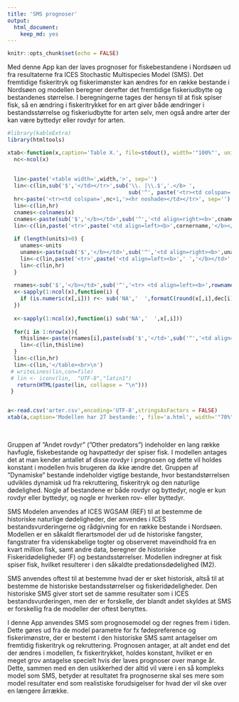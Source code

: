 ```yaml
---
title: 'SMS prognoser'
output:
  html_document:
    keep_md: yes
---
```


```r
knitr::opts_chunk$set(echo = FALSE)
```
Med denne App kan der laves prognoser for fiskebestandene i Nordsøen ud fra resultaterne fra ICES Stochastic Multispecies Model (SMS). Det fremtidige fiskeritryk og fiskerimønster kan ændres for en række bestande i Nordsøen og modellen beregner derefter det fremtidige fiskeriudbytte og bestandenes størrelse. I beregningerne tages der hensyn til at fisk spiser fisk, så en ændring i fiskeritrykket for en art giver både ændringer i bestandsstørrelse og fiskeriudbytte for arten selv, men også andre arter der kan være byttedyr eller rovdyr for arten.




```r
#library(kableExtra)
library(htmltools)

xtab<-function(x,caption='Table X.', file=stdout(), width='"100%"', units=NULL,cornername='', dec=rep(1,ncol(x))){
  nc<-ncol(x)
 
  
  lin<-paste('<table width=',width,'>', sep='')
  lin<-c(lin,sub('$','</td></tr>',sub('\\. |\\.$','.</b> ',
                                      sub('^', paste('<tr><td colspan=',nc+1,'><b>',sep=''), caption))))
  hr<-paste('<tr><td colspan=',nc+1,'><hr noshade></td></tr>', sep='')
  lin<-c(lin,hr)
  cnames<-colnames(x)
  cnames<-paste(sub('$','</b></td>',sub('^','<td align=right><b>',cnames)), collapse='\t')
  lin<-c(lin,paste('<tr>',paste('<td align=left><b>',cornername,'</b></td>',sep=''),cnames,'</tr>'))
  
  if (length(units)>0) {
    unames<-units
    unames<-paste(sub('$','</b></td>',sub('^','<td align=right><b>',unames)), collapse='\t')
    lin<-c(lin,paste('<tr>',paste('<td align=left><b>',' ','</b></td>',sep=''),unames,'</tr>'))
    lin<-c(lin,hr)
  }
  
  rnames<-sub('$','</b></td>',sub('^','<tr> <td align=left><b>',rownames(x)))
  x<-sapply(1:ncol(x),function(i) {
    if (is.numeric(x[,i])) r<- sub('NA','  ',formatC(round(x[,i],dec[i]),digits=dec[i], format='f')) else r<-x[,i] 
  })
  
  x<-sapply(1:ncol(x),function(i) sub('NA','  ',x[,i]))
  
  for(i in 1:nrow(x)){
    thisline<-paste(rnames[i],paste(sub('$','</td>',sub('^','<td align=right>',x[i,])), collapse='\t'),'</tr>', sep='')
    lin<-c(lin,thisline)
  }
  lin<-c(lin,hr)
  lin<-c(lin,'</table><br>\n')
 # writeLines(lin,con=file)
 # lin <- iconv(lin,  "UTF-8","latin1")
   return(HTML(paste(lin, collapse = "\n")))
 }


a<-read.csv('arter.csv',encoding='UTF-8',stringsAsFactors = FALSE)
xtab(a,caption='Modellen har 27 bestande:', file='a.html', width='"70%"', units=NULL,cornername='', dec=rep(1,ncol(x)))

```
<br>

Gruppen af ”Andet rovdyr” (”Other predators”) indeholder en lang række havfugle, fiskebestande og havpattedyr der spiser fisk. I modellen antages det at man kender antallet af disse rovdyr i prognosen og dette vil holdes konstant i modellen hvis brugeren da ikke ændre det. Gruppen af ”Dynamiske” bestande indeholder vigtige bestande, hvor bestandstørrelsen udvikles dynamisk ud fra rekruttering, fiskeritryk og den naturlige dødelighed. Nogle af bestandene er både rovdyr og byttedyr, nogle er kun rovdyr eller byttedyr, og nogle er hverken rov- eller byttedyr. 

SMS Modelen anvendes af ICES WGSAM (REF) til at bestemme de historiske naturlige dødeligheder, der anvendes i ICES bestandsvurderingerne og rådgivning for en række bestande i Nordsøen. Modellen er en såkaldt flerartsmodel der ud de historiske fangster, fangstrater fra videnskabelige togter og observeret maveindhold fra en kvart million fisk, samt andre data, beregner de historiske Fiskeridødeligheder (F) og bestandsstørrelser. Modellen indregner at fisk spiser fisk, hvilket resulterer i den såkaldte predationsdødelighed (M2). 

SMS anvendes oftest til at bestemme hvad der er sket historisk, altså til at bestemme de historiske bestandsstørrelser og fiskeridødeligheder. Den historiske SMS giver stort set de samme resultater som i ICES bestandsvurderingen, men der er forskelle, der blandt andet skyldes at SMS er forskellig fra de modeller der oftest benyttes. 

I denne App anvendes SMS som prognosemodel og der regnes frem i tiden. Dette gøres ud fra de model parametre for fx fødepreference og fiskerimønstre, der er bestemt i den historiske SMS samt antagelser om fremtidig fiskeritryk og rekruttering. Prognosen antager, at alt andet end det der ændres i modellen, fx fiskeritrykket, holdes konstant, hvilket er en meget grov antagelse specielt hvis der laves prognoser over mange år. Dette, sammen med en den usikkerhed der altid vil være i en så kompleks model som SMS, betyder at resultatet fra prognoserne skal ses mere som model resultater end som realistiske forudsigelser for hvad der vil ske over en længere årrække.
